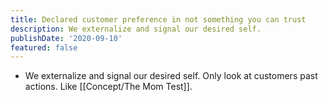 ```yaml
---
title: Declared customer preference in not something you can trust
description: We externalize and signal our desired self.
publishDate: '2020-09-10'
featured: false
---
```


- We externalize and signal our desired self. Only look at customers past actions. Like [[Concept/The Mom Test]].
